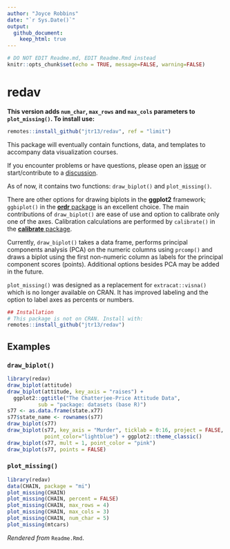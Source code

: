 ```yaml
---
author: "Joyce Robbins"
date: "`r Sys.Date()`"
output: 
  github_document:
    keep_html: true
---
```


```r
# DO NOT EDIT Readme.md, EDIT Readme.Rmd instead
knitr::opts_chunk$set(echo = TRUE, message=FALSE, warning=FALSE)
```

# redav

**This version adds `num_char`, `max_rows` and `max_cols` parameters to `plot_missing()`. To install use:**

```r
remotes::install_github("jtr13/redav", ref = "limit")
```


This package will eventually contain functions, data, and templates to accompany data visualization courses.

If you encounter problems or have questions, please open an [issue](https://github.com/jtr13/redav/issues) or start/contribute to a [discussion](https://github.com/jtr13/redav/discussions).

As of now, it contains two functions: `draw_biplot()` and `plot_missing()`. 

There are other options for drawing biplots in the **ggplot2** framework; `ggbiplot()` in the [**ordr** package](https://github.com/corybrunson/ordr) is an excellent choice. The main contributions of `draw_biplot()` are ease of use and option to calibrate only one of the axes. Calibration calculations are performed by `calibrate()` in the [**calibrate** package](https://cran.r-project.org/web/packages/calibrate/index.html).

Currently, `draw_biplot()` takes a data frame, performs principal components analysis (PCA) on the numeric columns using `prcomp()` and draws a biplot using the first non-numeric column as labels for the principal component scores (points). Additional options besides PCA may be added in the future. 

`plot_missing()` was designed as a replacement for `extracat::visna()` which is no longer available on CRAN. It has improved labeling and the option to label axes as percents or numbers.

```r
## Installation
# This package is not on CRAN. Install with:
remotes::install_github("jtr13/redav")
```

## Examples

### `draw_biplot()`

```r
library(redav)
draw_biplot(attitude)
draw_biplot(attitude, key_axis = "raises") + 
  ggplot2::ggtitle("The Chatterjee-Price Attitude Data", 
          sub = "package: datasets (base R)")
s77 <- as.data.frame(state.x77)
s77$state_name <- rownames(s77)
draw_biplot(s77)
draw_biplot(s77, key_axis = "Murder", ticklab = 0:16, project = FALSE,
            point_color="lightblue") + ggplot2::theme_classic()
draw_biplot(s77, mult = 1, point_color = "pink")
draw_biplot(s77, points = FALSE)
```

### `plot_missing()`

```r
library(redav)
data(CHAIN, package = "mi")
plot_missing(CHAIN)
plot_missing(CHAIN, percent = FALSE)
plot_missing(CHAIN, max_rows = 4)
plot_missing(CHAIN, max_cols = 3)
plot_missing(CHAIN, num_char = 5)
plot_missing(mtcars)
```


*Rendered from* `Readme.Rmd`.